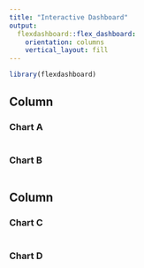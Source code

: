 ```yaml
---
title: "Interactive Dashboard"
output: 
  flexdashboard::flex_dashboard:
    orientation: columns
    vertical_layout: fill
---
```


```r
library(flexdashboard)
```

Column {data-width=500}
-----------------------------------------------------------------------

### Chart A

```r

```

### Chart B

```r

```

Column {data-width=500}
-----------------------------------------------------------------------
### Chart C

```r

```

### Chart D

```r

```

